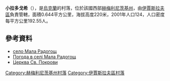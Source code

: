 {{coord|50|11|48|N|26|26|22|E|scale:100000|display=title}}

'''小拉多戈希'''（{{lang-uk|Мала Радогощ}}），是[[烏克蘭|烏克蘭]]的村落，位於該國西部[[赫梅利尼茨基州|赫梅利尼茨基州]]，由[[伊賈斯拉夫區|伊賈斯拉夫區]]負責管轄，面積0.644平方公里，海拔高度220米，2001年人口124，人口密度每平方公里192.55人。

==參考資料==
* [http://w1.c1.rada.gov.ua/pls/z7502/A005?rdat1=26.07.2008&rf7571=35997 село Мала Радогощ]{{dead link|date=2017年12月 |bot=InternetArchiveBot |fix-attempted=yes }}
* [http://weather.in.ua/ua/hmel'nickaja/14565 Погода в селі Мала Радогощ]{{Wayback|url=http://weather.in.ua/ua/hmel%27nickaja/14565 |date=20170325204058 }}
* [http://www.derev.org.ua/khm/mal_rad.htm Церква Св. Покрови] {{Wayback|url=http://www.derev.org.ua/khm/mal_rad.htm |date=20200630070701 }} {{ref-ru}}

{{DEFAULTSORT:Мала Радогощ}}
[[Category:赫梅利尼茨基州村落|Category:赫梅利尼茨基州村落]]
[[Category:伊賈斯拉夫區村落|Category:伊賈斯拉夫區村落]]


{{Khmelnytskyi-geo-stub}}